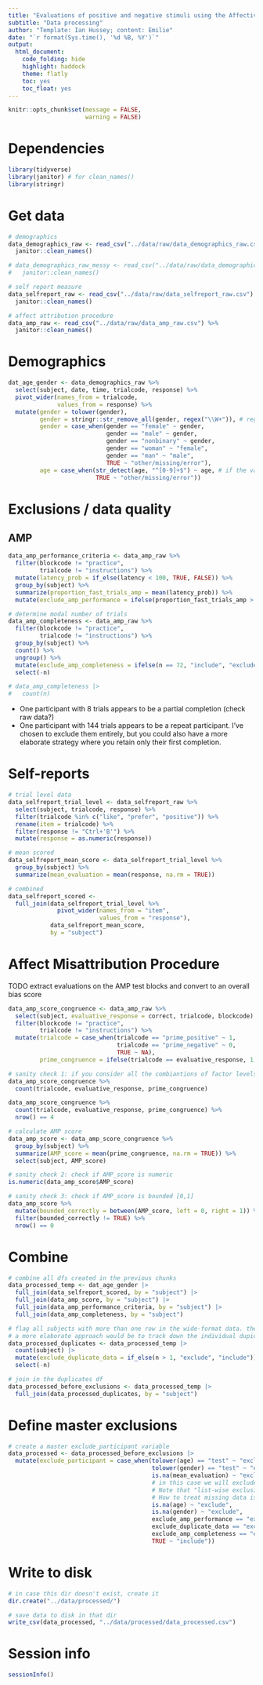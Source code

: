 ```yaml
---
title: "Evaluations of positive and negative stimuli using the Affective Misattribution Procedure (AMP) and self-reports"
subtitle: "Data processing"
author: "Template: Ian Hussey; content: Emilie"
date: "`r format(Sys.time(), '%d %B, %Y')`"
output:
  html_document:
    code_folding: hide
    highlight: haddock
    theme: flatly
    toc: yes
    toc_float: yes
---
```


```r

knitr::opts_chunk$set(message = FALSE,
                      warning = FALSE)

```

# Dependencies

```r

library(tidyverse)
library(janitor) # for clean_names()
library(stringr)

```

# Get data

```r

# demographics
data_demographics_raw <- read_csv("../data/raw/data_demographics_raw.csv") %>% 
  janitor::clean_names()

# data_demographics_raw_messy <- read_csv("../data/raw/data_demographics_raw_messy.csv", skip = 2) |>
#   janitor::clean_names()

# self report measure
data_selfreport_raw <- read_csv("../data/raw/data_selfreport_raw.csv") %>% 
  janitor::clean_names()

# affect attribution procedure
data_amp_raw <- read_csv("../data/raw/data_amp_raw.csv") %>% 
  janitor::clean_names()

```

# Demographics

```r

dat_age_gender <- data_demographics_raw %>% 
  select(subject, date, time, trialcode, response) %>% 
  pivot_wider(names_from = trialcode,
              values_from = response) %>% 
  mutate(gender = tolower(gender),
         gender = stringr::str_remove_all(gender, regex("\\W+")), # regex is both very useful and awful to write
         gender = case_when(gender == "female" ~ gender,
                            gender == "male" ~ gender,
                            gender == "nonbinary" ~ gender,
                            gender == "woman" ~ "female",
                            gender == "man" ~ "male",
                            TRUE ~ "other/missing/error"),
         age = case_when(str_detect(age, "^[0-9]+$") ~ age, # if the value is only numbers, keep it. 
                         TRUE ~ "other/missing/error")) 

```

# Exclusions / data quality

## AMP

```r

data_amp_performance_criteria <- data_amp_raw %>% 
  filter(blockcode != "practice", 
         trialcode != "instructions") %>% 
  mutate(latency_prob = if_else(latency < 100, TRUE, FALSE)) %>% 
  group_by(subject) %>% 
  summarize(proportion_fast_trials_amp = mean(latency_prob)) %>% 
  mutate(exclude_amp_performance = ifelse(proportion_fast_trials_amp > 0.10, "exclude", "include"))

# determine modal number of trials
data_amp_completeness <- data_amp_raw %>% 
  filter(blockcode != "practice",
         trialcode != "instructions") %>% 
  group_by(subject) %>% 
  count() %>% 
  ungroup() %>% 
  mutate(exclude_amp_completeness = ifelse(n == 72, "include", "exclude")) %>% 
  select(-n)

# data_amp_completeness |>
#   count(n)

```

- One participant with 8 trials appears to be a partial completion (check raw data?)
- One participant with 144 trials appears to be a repeat participant. I've chosen to exclude them entirely, but you could also have a more elaborate strategy where you retain only their first completion.

# Self-reports

```r

# trial level data
data_selfreport_trial_level <- data_selfreport_raw %>% 
  select(subject, trialcode, response) %>% 
  filter(trialcode %in% c("like", "prefer", "positive")) %>% 
  rename(item = trialcode) %>% 
  filter(response != "Ctrl+'B'") %>% 
  mutate(response = as.numeric(response))

# mean scored
data_selfreport_mean_score <- data_selfreport_trial_level %>% 
  group_by(subject) %>% 
  summarize(mean_evaluation = mean(response, na.rm = TRUE))

# combined
data_selfreport_scored <- 
  full_join(data_selfreport_trial_level %>% 
              pivot_wider(names_from = "item",
                          values_from = "response"),
            data_selfreport_mean_score,
            by = "subject")

```

# Affect Misattribution Procedure

TODO extract evaluations on the AMP test blocks and convert to an overall bias score

```r

data_amp_score_congruence <- data_amp_raw %>% 
  select(subject, evaluative_response = correct, trialcode, blockcode) %>%  
  filter(blockcode != "practice", 
         trialcode != "instructions") %>% 
  mutate(trialcode = case_when(trialcode == "prime_positive" ~ 1, 
                               trialcode == "prime_negative" ~ 0,
                               TRUE ~ NA),
         prime_congruence = ifelse(trialcode == evaluative_response, 1, 0)) 

# sanity check 1: if you consider all the combiantions of factor levels of trialcode, evaluative_response, and prime congruence, there should be only 4:
data_amp_score_congruence %>% 
  count(trialcode, evaluative_response, prime_congruence)

data_amp_score_congruence %>% 
  count(trialcode, evaluative_response, prime_congruence) %>% 
  nrow() == 4

# calculate AMP score 
data_amp_score <- data_amp_score_congruence %>% 
  group_by(subject) %>% 
  summarize(AMP_score = mean(prime_congruence, na.rm = TRUE)) %>% 
  select(subject, AMP_score)

# sanity check 2: check if AMP_score is numeric 
is.numeric(data_amp_score$AMP_score)

# sanity check 3: check if AMP_score is bounded [0,1]
data_amp_score %>% 
  mutate(bounded_correctly = between(AMP_score, left = 0, right = 1)) %>% 
  filter(bounded_correctly != TRUE) %>% 
  nrow() == 0

```

# Combine

```r

# combine all dfs created in the previous chunks
data_processed_temp <- dat_age_gender |>
  full_join(data_selfreport_scored, by = "subject") |> 
  full_join(data_amp_score, by = "subject") |> 
  full_join(data_amp_performance_criteria, by = "subject") |>
  full_join(data_amp_completeness, by = "subject")

# flag all subjects with more than one row in the wide-format data. these should be excluded in the analysis.
# a more elaborate approach would be to track down the individual dupicate cases and determine which of the mulitiple cases should be retained. 
data_processed_duplicates <- data_processed_temp |>
  count(subject) |>
  mutate(exclude_duplicate_data = if_else(n > 1, "exclude", "include")) |>
  select(-n)

# join in the duplicates df
data_processed_before_exclusions <- data_processed_temp |>
  full_join(data_processed_duplicates, by = "subject")

```

# Define master exclusions

```r

# create a master exclude_participant variable
data_processed <- data_processed_before_exclusions |>
  mutate(exclude_participant = case_when(tolower(age) == "test" ~ "exclude",
                                         tolower(gender) == "test" ~ "exclude",
                                         is.na(mean_evaluation) ~ "exclude",
                                         # in this case we will exclude participants with missing demographics data or outcomes measures data. 
                                         # Note that "list-wise exclusions" like this aren't always justified, as missingness often isn't at random. 
                                         # How to treat missing data is a  whole area of work in itself, which we wont cover here.
                                         is.na(age) ~ "exclude", 
                                         is.na(gender) ~ "exclude",
                                         exclude_amp_performance == "exclude" ~ "exclude",
                                         exclude_duplicate_data == "exclude" ~ "exclude",
                                         exclude_amp_completeness == "exclude" ~ "exclude", 
                                         TRUE ~ "include"))

```

# Write to disk

```r

# in case this dir doesn't exist, create it
dir.create("../data/processed/")

# save data to disk in that dir
write_csv(data_processed, "../data/processed/data_processed.csv")

```

# Session info

```r

sessionInfo()

```


